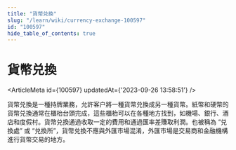 ```yaml
---
title: "貨幣兑換"
slug: "/learn/wiki/currency-exchange-100597"
id: "100597"
hide_table_of_contents: true
---
```



# 貨幣兑換

<ArticleMeta id={100597} updatedAt={'2023-09-26 13:58:51'} />
<div className='border-solid border-b border-t-0 my-4 border-[var(--ifm-color-gray-300)]' />

貨幣兑換是一種持牌業務，允許客户將一種貨幣兑換成另一種貨幣。紙幣和硬幣的貨幣兑換通常在櫃枱台頭完成，這些櫃枱可以在各種地方找到，如機場、銀行、酒店和度假村。貨幣兑換通過收取一定的費用和通過匯率差賺取利潤。也被稱為 “兑換處” 或 “兑換所”，貨幣兑換不應與外匯市場混淆，外匯市場是交易商和金融機構進行貨幣交易的地方。
